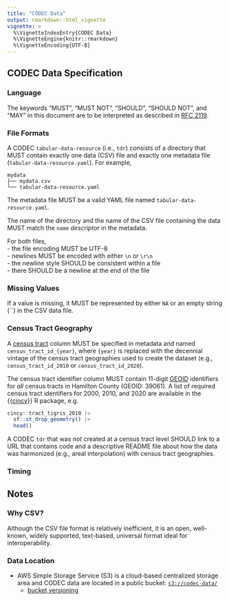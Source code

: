```yaml
---
title: "CODEC Data"
output: rmarkdown::html_vignette
vignette: >
  %\VignetteIndexEntry{CODEC Data}
  %\VignetteEngine{knitr::rmarkdown}
  %\VignetteEncoding{UTF-8}
---
```


## CODEC Data Specification

### Language

The keywords “MUST”, “MUST NOT”, “SHOULD”, “SHOULD NOT”, and “MAY”
in this document are to be interpreted as described in [RFC 2119](https://tools.ietf.org/html/rfc2119).

### File Formats

A CODEC `tabular-data-resource` (i.e., `tdr`) consists of a directory that MUST contain exactly one data (CSV) file and exactly one metadata file (`tabular-data-resource.yaml`). For example,

    mydata
    ├── mydata.csv
    └── tabular-data-resource.yaml

The metadata file MUST be a valid YAML file named `tabular-data-resource.yaml`.

The name of the directory and the name of the CSV file containing the data MUST match the `name` *descriptor* in the metadata.

For both files,  
  - the file encoding MUST be UTF-8  
  - newlines MUST be encoded with either `\n` or `\r\n`  
  - the newline style SHOULD be consistent within a file  
  - there SHOULD be a newline at the end of the file
  
### Missing Values

If a value is missing, it MUST be represented by either `NA` or an empty string (``) in the CSV data file.

### Census Tract Geography

A [census tract](https://www2.census.gov/geo/pdfs/education/CensusTracts.pdf) column MUST be specified in metadata and named `census_tract_id_{year}`, where `{year}` is replaced with the decennial vintage of the census tract geographies used to create the dataset (e.g., `census_tract_id_2010` or `census_tract_id_2020`).

The census tract identifier column MUST contain 11-digit [GEOID](https://www.census.gov/programs-surveys/geography/guidance/geo-identifiers.html) identifiers for *all* census tracts in Hamilton County (GEOID: 39061). A list of required census tract identifiers for 2000, 2010, and 2020 are available in the {{[cincy](https://github.com/geomarker-io/cincy)}} R package, e.g. 

```r
cincy::tract_tigris_2010 |>
  sf::st_drop_geometry() |>
  head()
```

A CODEC `tdr` that was *not* created at a census tract level SHOULD link to a URL that contains code and a descriptive README file about how the data was harmonized (e.g., areal interpolation) with census tract geographies.


### Timing

## Notes

### Why CSV?

Although the CSV file format is relatively inefficient, it is an open, well-known, widely supported, text-based, universal format ideal for interoperability.

### Data Location

- AWS Simple Storage Service (S3) is a cloud-based centralized storage area and CODEC data are located in a public bucket: [`s3://codec-data/`](https://codec-data.s3.amazonaws.com/)
  - [bucket versioning](https://docs.aws.amazon.com/AmazonS3/latest/userguide/Versioning.html)


